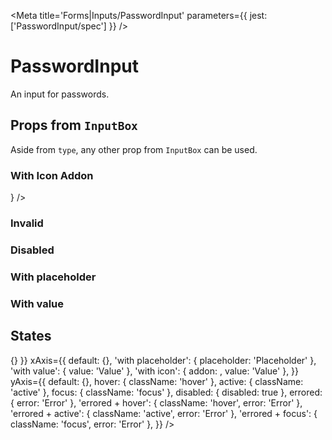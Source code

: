 

<Meta title='Forms|Inputs/PasswordInput' parameters={{ jest: ['PasswordInput/spec'] }} />

# PasswordInput

An input for passwords.

<Preview>
  <Story name='Default'>
    <PasswordInput />
  </Story>
</Preview>

<Props of={PasswordInput} />

## Props from <LinkTo kind='Forms|InputBox' story='Default Story'>`InputBox`</LinkTo>

Aside from `type`, any other prop from <LinkTo kind='Forms|InputBox' story='Default Story'>`InputBox`</LinkTo> can be
used.

### With Icon Addon

<Preview>
  <Story name='With Icon Addon'>
    <PasswordInput addon={<Icon name='send' size='20' />} />
  </Story>
</Preview>

### Invalid

<Preview>
  <Story name='Invalid'>
    <PasswordInput error='Error' />
  </Story>
</Preview>

### Disabled

<Preview>
  <Story name='Disabled'>
    <PasswordInput disabled />
  </Story>
</Preview>

### With placeholder

<Preview>
  <Story name='With Placeholder'>
    <PasswordInput placeholder='Placeholder' />
  </Story>
</Preview>

### With value

<Preview>
  <Story name='With Value'>
    <PasswordInput defaultValue='53cr3tp455w0rd' />
  </Story>
</Preview>

## States

<Story name='States'>
  <PropsVariationSection
    component={PasswordInput}
    common={{ onChange: () => {} }}
    xAxis={{
      default: {},
      'with placeholder': { placeholder: 'Placeholder' },
      'with value': { value: 'Value' },
      'with icon': { addon: <Icon name='key' size='20' />, value: 'Value' },
    }}
    yAxis={{
      default: {},
      hover: { className: 'hover' },
      active: { className: 'active' },
      focus: { className: 'focus' },
      disabled: { disabled: true },
      errored: { error: 'Error' },
      'errored + hover': { className: 'hover', error: 'Error' },
      'errored + active': { className: 'active', error: 'Error' },
      'errored + focus': { className: 'focus', error: 'Error' },
    }}
  />
</Story>
